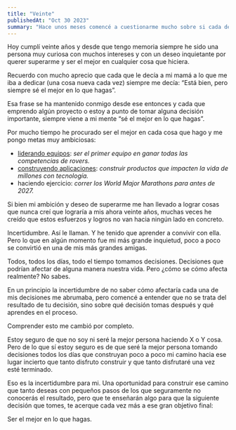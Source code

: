 ```yaml
---
title: "Veinte"
publishedAt: "Oct 30 2023"
summary: "Hace unos meses comencé a cuestionarme mucho sobre si cada decisión que tomo es realmente la correcta. Aunque siendo honestos, ¿qué es una decisión correcta?"
---
```


Hoy cumplí veinte años y desde que tengo memoria siempre he sido una persona muy curiosa con muchos intereses y con un deseo inquietante por querer superarme y ser el mejor en cualquier cosa que hiciera.

Recuerdo con mucho aprecio que cada que le decía a mi mamá a lo que me iba a dedicar (una cosa nueva cada vez) siempre me decía: “Está bien, pero siempre sé el mejor en lo que hagas”.

Esa frase se ha mantenido conmigo desde ese entonces y cada que emprendo algún proyecto o estoy a punto de tomar alguna decisión importante, siempre viene a mi mente “sé el mejor en lo que hagas”.

Por mucho tiempo he procurado ser el mejor en cada cosa que hago y me pongo metas muy ambiciosas:

- [liderando equipos](https://www.hiteamgenesis.com/equipo): _ser el primer equipo en ganar todas las competencias de rovers._
- [construyendo aplicaciones](https://www.emanuelalvarado.com/work): _construir productos que impacten la vida de millones con tecnología._
- haciendo ejercicio: _correr los World Major Marathons para antes de 2027._

Si bien mi ambición y deseo de superarme me han llevado a lograr cosas que nunca creí que lograría a mis ahora veinte años, muchas veces he creído que estos esfuerzos y logros no van hacia ningún lado en concreto.

Incertidumbre. Así le llaman. Y he tenido que aprender a convivir con ella. Pero lo que en algún momento fue mi más grande inquietud, poco a poco se convirtió en una de mis más grandes amigas.

Todos, todos los días, todo el tiempo tomamos decisiones. Decisiones que podrían afectar de alguna manera nuestra vida. Pero ¿cómo se cómo afecta realmente? No sabes.

En un principio la incertidumbre de no saber cómo afectaría cada una de mis decisiones me abrumaba, pero comencé a entender que no se trata del resultado de tu decisión, sino sobre qué decisión tomas después y qué aprendes en el proceso.

Comprender esto me cambió por completo.

Estoy seguro de que no soy ni seré la mejor persona haciendo X o Y cosa. Pero de lo que sí estoy seguro es de que seré la mejor persona tomando decisiones todos los días que construyan poco a poco mi camino hacia ese lugar incierto que tanto disfruto construir y que tanto disfrutaré una vez esté terminado.

Eso es la incertidumbre para mi. Una oportunidad para construir ese camino que tanto deseas con pequeños pasos de los que seguramente no conocerás el resultado, pero que te enseñarán algo para que la siguiente decisión que tomes, te acerque cada vez más a ese gran objetivo final:

Ser el mejor en lo que hagas.
